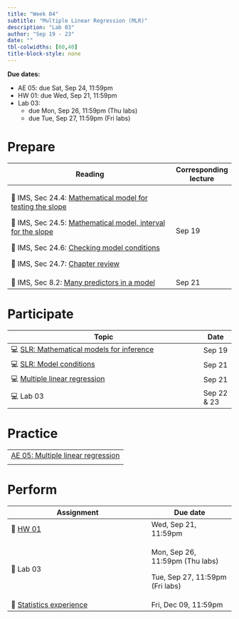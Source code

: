 ```yaml
---
title: "Week 04"
subtitle: "Multiple Linear Regression (MLR)"
description: "Lab 03"
author: "Sep 19 - 23"
date: ""
tbl-colwidths: [60,40]
title-block-style: none
---
```


::: callout-important
**Due dates:**

-   AE 05: due Sat, Sep 24, 11:59pm
-   HW 01: due Wed, Sep 21, 11:59pm
-   Lab 03:
    -   due Mon, Sep 26, 11:59pm (Thu labs)
    -   due Tue, Sep 27, 11:59pm (Fri labs)
:::

# Prepare

+----------------------------------------------------------------------------------------------------------------------------------------------------------------+-----------------------+
| Reading                                                                                                                                                        | Corresponding lecture |
+================================================================================================================================================================+=======================+
| 📖 IMS, Sec 24.4: [Mathematical model for testing the slope](https://openintro-ims.netlify.app/inf-model-slr.html#mathslope)                                   | Sep 19                |
|                                                                                                                                                                |                       |
| 📖 IMS, Sec 24.5: [Mathematical model, interval for the slope](https://openintro-ims.netlify.app/inf-model-slr.html#mathematical-model-interval-for-the-slope) |                       |
|                                                                                                                                                                |                       |
| 📖 IMS, Sec 24.6: [Checking model conditions](https://openintro-ims.netlify.app/inf-model-slr.html#tech-cond-linmod)                                           |                       |
|                                                                                                                                                                |                       |
| 📖 IMS, Sec 24.7: [Chapter review](https://openintro-ims.netlify.app/inf-model-slr.html#chp24-review)                                                          |                       |
+----------------------------------------------------------------------------------------------------------------------------------------------------------------+-----------------------+
| 📖 IMS, Sec 8.2: [Many predictors in a model](https://openintro-ims.netlify.app/model-mlr.html#many-predictors-in-a-model)                                     | Sep 21                |
+----------------------------------------------------------------------------------------------------------------------------------------------------------------+-----------------------+

# Participate

+-------------------------------------------------------------------------------+-------------+
| Topic                                                                         | Date        |
+===============================================================================+=============+
| 💻 [SLR: Mathematical models for inference](../slides/07-slr-math-models.qmd) | Sep 19      |
+-------------------------------------------------------------------------------+-------------+
| 💻 [SLR: Model conditions](../slides/08-slr-conditions.qmd)                   | Sep 21      |
+-------------------------------------------------------------------------------+-------------+
| 💻 [Multiple linear regression](../slides/08-mlr.qmd)                         | Sep 21      |
+-------------------------------------------------------------------------------+-------------+
| 💻 Lab 03                                                                     | Sep 22 & 23 |
+-------------------------------------------------------------------------------+-------------+

# Practice

|                                                          |
|----------------------------------------------------------|
| [AE 05: Multiple linear regression](../ae/ae-05-mlr.qmd) |
|                                                          |

# Perform

+--------------------------------------------------------+---------------------------------+
| Assignment                                             | Due date                        |
+========================================================+=================================+
| 📝 [HW 01](../hw/hw-01.qmd)                            | Wed, Sep 21, 11:59pm            |
+--------------------------------------------------------+---------------------------------+
| 📝 Lab 03                                              | Mon, Sep 26, 11:59pm (Thu labs) |
|                                                        |                                 |
|                                                        | Tue, Sep 27, 11:59pm (Fri labs) |
+--------------------------------------------------------+---------------------------------+
| 📝 [Statistics experience](../hw/stats-experience.qmd) | Fri, Dec 09, 11:59pm            |
+--------------------------------------------------------+---------------------------------+
